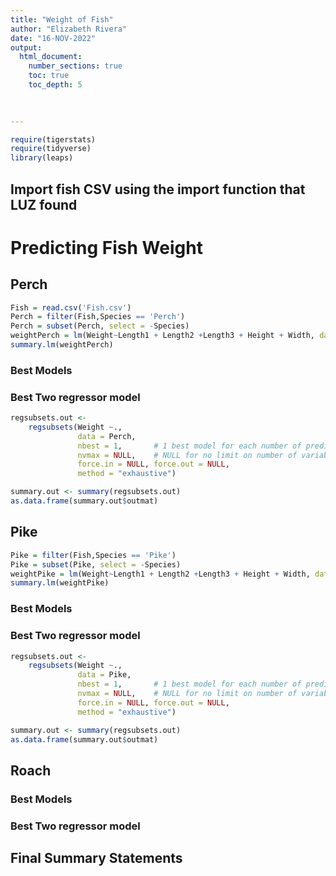```yaml
---
title: "Weight of Fish"
author: "Elizabeth Rivera"
date: "16-NOV-2022"  
output: 
  html_document:
    number_sections: true
    toc: true
    toc_depth: 5

 
    
---
```



```r
require(tigerstats)
require(tidyverse)
library(leaps)
```


## Import fish CSV using the import function that LUZ found   


# Predicting Fish Weight



## Perch
```r
Fish = read.csv('Fish.csv')  
Perch = filter(Fish,Species == 'Perch')
Perch = subset(Perch, select = -Species)
weightPerch = lm(Weight~Length1 + Length2 +Length3 + Height + Width, data = Perch)  
summary.lm(weightPerch)  
```


### Best Models



### Best Two regressor model
```r
regsubsets.out <-
    regsubsets(Weight ~.,
               data = Perch,
               nbest = 1,       # 1 best model for each number of predictors
               nvmax = NULL,    # NULL for no limit on number of variables
               force.in = NULL, force.out = NULL,
               method = "exhaustive")

summary.out <- summary(regsubsets.out)
as.data.frame(summary.out$outmat)
```



## Pike

```r
Pike = filter(Fish,Species == 'Pike')
Pike = subset(Pike, select = -Species)
weightPike = lm(Weight~Length1 + Length2 +Length3 + Height + Width, data = Pike)  
summary.lm(weightPike)  
```


### Best Models

### Best Two regressor model

```r
regsubsets.out <-
    regsubsets(Weight ~.,
               data = Pike,
               nbest = 1,       # 1 best model for each number of predictors
               nvmax = NULL,    # NULL for no limit on number of variables
               force.in = NULL, force.out = NULL,
               method = "exhaustive")

summary.out <- summary(regsubsets.out)
as.data.frame(summary.out$outmat)
```


## Roach

### Best Models

### Best Two regressor model

## Final Summary Statements